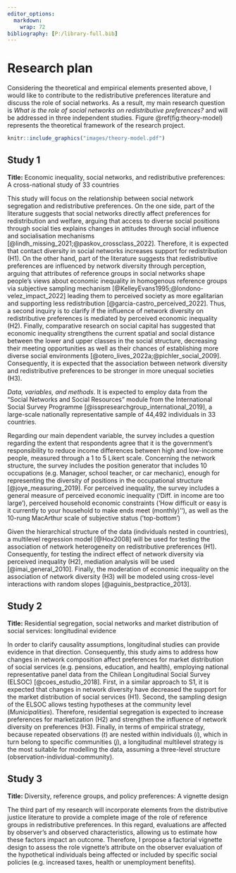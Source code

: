 ```yaml
---
editor_options:
  markdown:
    wrap: 72
bibliography: [P:/library-full.bib]     
---
```

# Research plan  

Considering the theoretical and empirical elements presented above, I would like to contribute to the redistributive preferences literature and discuss the role of social networks. As a result, my main research question is *What is the role of social networks on redistributive preferences?* and will be addressed in three independent studies. Figure  \@ref(fig:theory-model)  represents the theoretical framework of the research project.

```r
knitr::include_graphics("images/theory-model.pdf")
```

## Study 1 

**Title:** Economic inequality, social networks, and redistributive preferences: A cross-national study of 33 countries

This study will focus on the relationship between social network segregation and redistributive preferences. On the one side, part of the literature suggests that social networks directly affect preferences for redistribution and welfare, arguing that access to diverse social positions through social ties explains changes in attitudes through social influence and socialisation mechanisms [@lindh_missing_2021;@paskov_crossclass_2022]. Therefore, it is expected that contact diversity in social networks increases support for redistribution (H1). On the other hand, part of the literature suggests that redistributive preferences are influenced by network diversity through perception, arguing that attributes of reference groups in social networks shape people's views about economic inequality in homogenous reference groups via subjective sampling mechanism [@KelleyEvans1995;@londono-velez_impact_2022] leading them to perceived society as more egalitarian and supporting less redistribution [@garcia-castro_perceived_2022]. Thus,  a second inquiry is to clarify if the influence of network diversity on redistributive preferences is mediated by perceived economic inequality (H2). Finally, comparative research on social capital has suggested that economic inequality strengthens the current spatial and social distance between the lower and upper classes in the social structure, decreasing their meeting opportunities as well as their chances of establishing more diverse social environments  [@otero_lives_2022a;@pichler_social_2009]. Consequently, it is expected that the association between network diversity and redistributive preferences to be stronger in more unequal societies (H3). 

*Data, variables, and methods*. It is expected to employ data from the "Social Networks and Social Resources" module from the International Social Survey Programme [@isspresearchgroup_international_2019], a large-scale nationally representative sample of 44,492 individuals in 33 countries. 

Regarding our main dependent variable, the survey includes a question regarding the extent that respondents agree that it is the government's responsibility to reduce income differences between high and low-income people, measured through a 1 to 5 Likert scale. Concerning the network structure, the survey includes the position generator that includes 10 occupations (e.g. Manager, school teacher, or car mechanic), enough for representing the diversity of positions in the occupational structure [@joye_measuring_2019]. For perceived inequality, the survey includes a general measure of perceived economic inequality ('Diff. in income are too large'), perceived household economic constraints ('How difficult or easy is it currently to your household to make ends meet (monthly)''), as well as the 10-rung MacArthur scale of subjective status ('top-bottom') 

Given the hierarchical structure of the data (individuals nested in countries), a multilevel regression model [@Hox2008] will be used for testing the association of network heterogeneity on redistributive preferences (H1). Consequently, for testing the indirect effect of network diversity via perceived inequality (H2), mediation analysis will be used [@imai_general_2010].  Finally, the moderation of economic inequality on the association of network diversity  (H3) will be modeled using cross-level interactions with random slopes [@aguinis_bestpractice_2013].

## Study 2 

**Title:** Residential segregation, social networks and market distribution of social services: longitudinal evidence

In order to clarify causality assumptions, longitudinal studies can provide evidence in that direction. Consequently, this study aims to address how changes in network composition affect preferences for market distribution of social services (e.g. pensions, education, and health), employing national representative panel data from the Chilean Longitudinal Social Survey (ELSOC) [@coes_estudio_2018]. First, in a similar approach to S1, it is expected that changes in network diversity have decreased the support for the market distribution of social services (H1). Second, the sampling design of the ELSOC allows testing hypotheses at the community level (*Municipalities*). Therefore, residential segregation is expected to increase preferences for marketization (H2) and strengthen the influence of network diversity on preferences (H3). Finally, in terms of empirical strategy, because repeated observations ($t$) are nested within individuals ($i$), which in turn belong to specific communities ($j$), a longitudinal multilevel strategy is the most suitable for modelling the data, assuming a three-level structure (observation-individual-community). 

## Study 3 

**Title:** Diversity, reference groups, and policy preferences: A vignette design

The third part of my research will incorporate elements from the distributive justice literature to provide a complete image of the role of reference groups in redistributive preferences. In this regard, evaluations are affected by observer's and observed characteristics, allowing us to estimate how these factors impact an outcome. Therefore, I propose a factorial vignette design to assess the role vignette's attribute on the observer evaluation of the hypothetical individuals being affected or included by specific social policies (e.g. increased taxes, health or unemployment benefits). 

